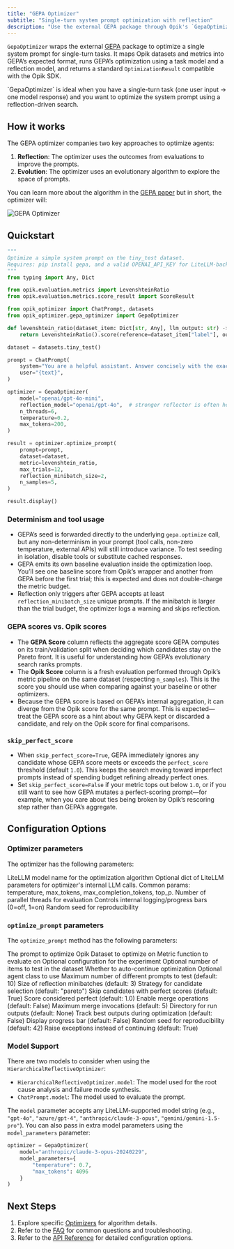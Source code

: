 ```yaml
---
title: "GEPA Optimizer"
subtitle: "Single-turn system prompt optimization with reflection"
description: "Use the external GEPA package through Opik's `GepaOptimizer` to optimize a single system prompt for single-turn tasks with a reflection model."
---
```


`GepaOptimizer` wraps the external [GEPA](https://github.com/gepa-ai/gepa) package to optimize a
single system prompt for single-turn tasks. It maps Opik datasets and metrics into GEPA’s expected
format, runs GEPA’s optimization using a task model and a reflection model, and returns a standard
`OptimizationResult` compatible with the Opik SDK.

<Note>
  `GepaOptimizer` is ideal when you have a single-turn task (one user input → one model
  response) and you want to optimize the system prompt using a reflection-driven search.
</Note>

## How it works

The GEPA optimizer companies two key approaches to optimize agents:

1. **Reflection**: The optimizer uses the outcomes from evaluations to improve the prompts.
2. **Evolution**: The optimizer uses an evolutionary algorithm to explore the space of prompts.

You can learn more about the algorithm in the [GEPA paper](https://arxiv.org/abs/2507.19457) but in
short, the optimizer will:

<Frame>
  <img src="/img/agent_optimization/gepa_optimizer.png" alt="GEPA Optimizer" />
</Frame>

## Quickstart

```python
"""
Optimize a simple system prompt on the tiny_test dataset.
Requires: pip install gepa, and a valid OPENAI_API_KEY for LiteLLM-backed models.
"""
from typing import Any, Dict

from opik.evaluation.metrics import LevenshteinRatio
from opik.evaluation.metrics.score_result import ScoreResult

from opik_optimizer import ChatPrompt, datasets
from opik_optimizer.gepa_optimizer import GepaOptimizer

def levenshtein_ratio(dataset_item: Dict[str, Any], llm_output: str) -> ScoreResult:
    return LevenshteinRatio().score(reference=dataset_item["label"], output=llm_output)

dataset = datasets.tiny_test()

prompt = ChatPrompt(
    system="You are a helpful assistant. Answer concisely with the exact answer.",
    user="{text}",
)

optimizer = GepaOptimizer(
    model="openai/gpt-4o-mini",
    reflection_model="openai/gpt-4o",  # stronger reflector is often helpful
    n_threads=6,
    temperature=0.2,
    max_tokens=200,
)

result = optimizer.optimize_prompt(
    prompt=prompt,
    dataset=dataset,
    metric=levenshtein_ratio,
    max_trials=12,
    reflection_minibatch_size=2,
    n_samples=5,
)

result.display()
```

### Determinism and tool usage

- GEPA’s seed is forwarded directly to the underlying `gepa.optimize` call, but any non-determinism in your prompt (tool calls, non-zero temperature, external APIs) will still introduce variance. To test seeding in isolation, disable tools or substitute cached responses.
- GEPA emits its own baseline evaluation inside the optimization loop. You’ll see one baseline score from Opik’s wrapper and another from GEPA before the first trial; this is expected and does not double-charge the metric budget.
- Reflection only triggers after GEPA accepts at least `reflection_minibatch_size` unique prompts. If the minibatch is larger than the trial budget, the optimizer logs a warning and skips reflection.

### GEPA scores vs. Opik scores

- The **GEPA Score** column reflects the aggregate score GEPA computes on its train/validation split when deciding which candidates stay on the Pareto front. It is useful for understanding how GEPA’s evolutionary search ranks prompts.
- The **Opik Score** column is a fresh evaluation performed through Opik’s metric pipeline on the same dataset (respecting `n_samples`). This is the score you should use when comparing against your baseline or other optimizers.
- Because the GEPA score is based on GEPA’s internal aggregation, it can diverge from the Opik score for the same prompt. This is expected—treat the GEPA score as a hint about why GEPA kept or discarded a candidate, and rely on the Opik score for final comparisons.

### `skip_perfect_score`

- When `skip_perfect_score=True`, GEPA immediately ignores any candidate whose GEPA score meets or exceeds the `perfect_score` threshold (default `1.0`). This keeps the search moving toward imperfect prompts instead of spending budget refining already perfect ones.
- Set `skip_perfect_score=False` if your metric tops out below `1.0`, or if you still want to see how GEPA mutates a perfect-scoring prompt—for example, when you care about ties being broken by Opik’s rescoring step rather than GEPA’s aggregate.

## Configuration Options

### Optimizer parameters

The optimizer has the following parameters:

<ParamField path="model" type="str" optional={true} default="gpt-4o">LiteLLM model name for the optimization algorithm</ParamField>
<ParamField path="model_parameters" type="dict[str, typing.Any] | None" optional={true}>Optional dict of LiteLLM parameters for optimizer's internal LLM calls. Common params: temperature, max_tokens, max_completion_tokens, top_p.</ParamField>
<ParamField path="n_threads" type="int" optional={true} default="6">Number of parallel threads for evaluation</ParamField>
<ParamField path="verbose" type="int" optional={true} default="1">Controls internal logging/progress bars (0=off, 1=on)</ParamField>
<ParamField path="seed" type="int" optional={true} default="42">Random seed for reproducibility</ParamField>

### `optimize_prompt` parameters

The `optimize_prompt` method has the following parameters:


<ParamField path="prompt" type="ChatPrompt">The prompt to optimize</ParamField>
<ParamField path="dataset" type="Dataset">Opik Dataset to optimize on</ParamField>
<ParamField path="metric" type="Callable">Metric function to evaluate on</ParamField>
<ParamField path="experiment_config" type="dict | None" optional={true}>Optional configuration for the experiment</ParamField>
<ParamField path="n_samples" type="int | None" optional={true}>Optional number of items to test in the dataset</ParamField>
<ParamField path="auto_continue" type="bool" optional={true} default="False">Whether to auto-continue optimization</ParamField>
<ParamField path="agent_class" type="type[opik_optimizer.optimizable_agent.OptimizableAgent] | None" optional={true}>Optional agent class to use</ParamField>
<ParamField path="project_name" type="str" optional={true} default="Optimization" />
<ParamField path="max_trials" type="int" optional={true} default="10">Maximum number of different prompts to test (default: 10)</ParamField>
<ParamField path="reflection_minibatch_size" type="int" optional={true} default="3">Size of reflection minibatches (default: 3)</ParamField>
<ParamField path="candidate_selection_strategy" type="str" optional={true} default="pareto">Strategy for candidate selection (default: "pareto")</ParamField>
<ParamField path="skip_perfect_score" type="bool" optional={true} default="True">Skip candidates with perfect scores (default: True)</ParamField>
<ParamField path="perfect_score" type="float" optional={true} default="1.0">Score considered perfect (default: 1.0)</ParamField>
<ParamField path="use_merge" type="bool" optional={true} default="False">Enable merge operations (default: False)</ParamField>
<ParamField path="max_merge_invocations" type="int" optional={true} default="5">Maximum merge invocations (default: 5)</ParamField>
<ParamField path="run_dir" type="str | None" optional={true}>Directory for run outputs (default: None)</ParamField>
<ParamField path="track_best_outputs" type="bool" optional={true} default="False">Track best outputs during optimization (default: False)</ParamField>
<ParamField path="display_progress_bar" type="bool" optional={true} default="False">Display progress bar (default: False)</ParamField>
<ParamField path="seed" type="int" optional={true} default="42">Random seed for reproducibility (default: 42)</ParamField>
<ParamField path="raise_on_exception" type="bool" optional={true} default="True">Raise exceptions instead of continuing (default: True)</ParamField>
<ParamField path="kwargs" type="Any" />

### Model Support

There are two models to consider when using the `HierarchicalReflectiveOptimizer`:
- `HierarchicalReflectiveOptimizer.model`: The model used for the root cause analysis and failure mode synthesis.
- `ChatPrompt.model`: The model used to evaluate the prompt.

The `model` parameter accepts any LiteLLM-supported model string (e.g., `"gpt-4o"`, `"azure/gpt-4"`,
`"anthropic/claude-3-opus"`, `"gemini/gemini-1.5-pro"`). You can also pass in extra model parameters
using the `model_parameters` parameter:

```python
optimizer = GepaOptimizer(
    model="anthropic/claude-3-opus-20240229",
    model_parameters={
        "temperature": 0.7,
        "max_tokens": 4096
    }
)
```

## Next Steps

1. Explore specific [Optimizers](/agent_optimization/overview#optimization-algorithms) for algorithm details.
2. Refer to the [FAQ](/agent_optimization/faq) for common questions and troubleshooting.
3. Refer to the [API Reference](/agent_optimization/api-reference) for detailed configuration options.
